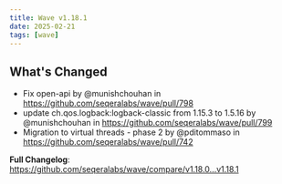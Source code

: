 ```yaml
---
title: Wave v1.18.1
date: 2025-02-21
tags: [wave]
---
```


## What's Changed
* Fix open-api by @munishchouhan in https://github.com/seqeralabs/wave/pull/798
* update ch.qos.logback:logback-classic from 1.15.3 to 1.5.16 by @munishchouhan in https://github.com/seqeralabs/wave/pull/799
* Migration to virtual threads - phase 2 by @pditommaso in https://github.com/seqeralabs/wave/pull/742


**Full Changelog**: https://github.com/seqeralabs/wave/compare/v1.18.0...v1.18.1
